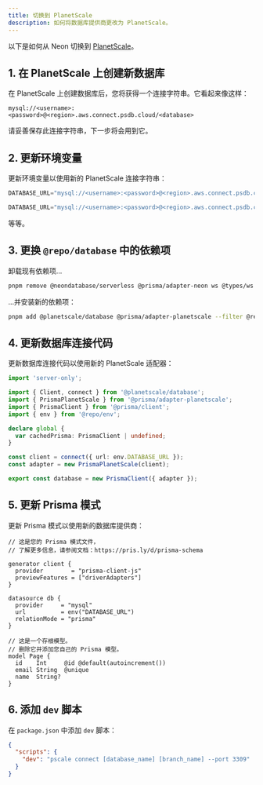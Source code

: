 ```yaml
---
title: 切换到 PlanetScale
description: 如何将数据库提供商更改为 PlanetScale。
---
```


以下是如何从 Neon 切换到 [PlanetScale](https://planetscale.com)。

## 1. 在 PlanetScale 上创建新数据库

在 PlanetScale 上创建数据库后，您将获得一个连接字符串。它看起来像这样：

```
mysql://<username>:<password>@<region>.aws.connect.psdb.cloud/<database>
```

请妥善保存此连接字符串，下一步将会用到它。

## 2. 更新环境变量

更新环境变量以使用新的 PlanetScale 连接字符串：

```js apps/database/.env
DATABASE_URL="mysql://<username>:<password>@<region>.aws.connect.psdb.cloud/<database>"
```

```js apps/app/.env.local
DATABASE_URL="mysql://<username>:<password>@<region>.aws.connect.psdb.cloud/<database>"
```

等等。

## 3. 更换 `@repo/database` 中的依赖项

卸载现有依赖项...

```sh Terminal
pnpm remove @neondatabase/serverless @prisma/adapter-neon ws @types/ws --filter @repo/database
```

...并安装新的依赖项：

```sh Terminal
pnpm add @planetscale/database @prisma/adapter-planetscale --filter @repo/database
```

## 4. 更新数据库连接代码

更新数据库连接代码以使用新的 PlanetScale 适配器：

```ts packages/database/index.ts {3-4, 17-18}
import 'server-only';

import { Client, connect } from '@planetscale/database';
import { PrismaPlanetScale } from '@prisma/adapter-planetscale';
import { PrismaClient } from '@prisma/client';
import { env } from '@repo/env';

declare global {
  var cachedPrisma: PrismaClient | undefined;
}

const client = connect({ url: env.DATABASE_URL });
const adapter = new PrismaPlanetScale(client);

export const database = new PrismaClient({ adapter });
```

## 5. 更新 Prisma 模式

更新 Prisma 模式以使用新的数据库提供商：

```prisma packages/database/prisma/schema.prisma {10}
// 这是您的 Prisma 模式文件，
// 了解更多信息，请参阅文档：https://pris.ly/d/prisma-schema

generator client {
  provider        = "prisma-client-js"
  previewFeatures = ["driverAdapters"]
}

datasource db {
  provider     = "mysql"
  url          = env("DATABASE_URL")
  relationMode = "prisma"
}

// 这是一个存根模型。
// 删除它并添加您自己的 Prisma 模型。
model Page {
  id    Int     @id @default(autoincrement())
  email String  @unique
  name  String?
}
```

## 6. 添加 `dev` 脚本

在 `package.json` 中添加 `dev` 脚本：

```json packages/database/package.json {3}
{
  "scripts": {
    "dev": "pscale connect [database_name] [branch_name] --port 3309"
  }
}
```